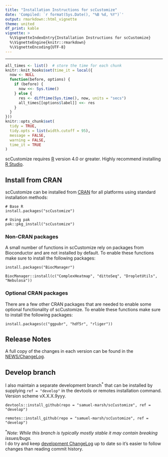 ```yaml
---
title: "Installation Instructions for scCustomize"
date: 'Compiled: `r format(Sys.Date(), "%B %d, %Y")`'
output: rmarkdown::html_vignette
theme: united
df_print: kable
vignette: >
  %\VignetteIndexEntry{Installation Instructions for scCustomize}
  %\VignetteEngine{knitr::rmarkdown}
  %\VignetteEncoding{UTF-8}
---
```

***

<style>
p.caption {
  font-size: 0.9em;
}
</style>
 
```r
all_times <- list()  # store the time for each chunk
knitr::knit_hooks$set(time_it = local({
  now <- NULL
  function(before, options) {
    if (before) {
      now <<- Sys.time()
    } else {
      res <- difftime(Sys.time(), now, units = "secs")
      all_times[[options$label]] <<- res
    }
  }
}))
knitr::opts_chunk$set(
  tidy = TRUE,
  tidy.opts = list(width.cutoff = 95),
  message = FALSE,
  warning = FALSE,
  time_it = TRUE
)
```

scCustomize requires [R](https://www.r-project.org/) version 4.0 or greater. Highly recommend installing [R Studio](https://posit.co/downloads/).

## Install from CRAN  
scCustomize can be installed from [CRAN](https://cran.r-project.org/package=scCustomize) for all platforms using standard installation methods:
```
# Base R
install.packages("scCustomize")

# Using pak
pak::pkg_install("scCustomize")
```

### Non-CRAN packages  
A small number of functions in scCustomize rely on packages from Bioconductor and are not installed by default.  To enable these functions make sure to install the following packages:
```
install.packages("BiocManager")

BiocManager::install(c("ComplexHeatmap", "dittoSeq", "DropletUtils", "Nebulosa"))
```
  
### Optional CRAN packages  
There are a few other CRAN packages that are needed to enable some optional functionality of scCustomize.  To enable these functions make sure to install the following packages:
```
install.packages(c("ggpubr", "hdf5r", "rliger"))
```

## Release Notes  
A full copy of the changes in each version can be found in the [NEWS/ChangeLog](https://samuel-marsh.github.io/scCustomize/news/index.html).


## Develop branch    
I also maintain a separate development branch<sup>\*</sup> that can be installed by supplying `ref = "develop"` in the devtools or remotes installation command.  Version scheme vX.X.X.9yyy.  

```
devtools::install_github(repo = "samuel-marsh/scCustomize", ref = "develop")

remotes::install_github(repo = "samuel-marsh/scCustomize", ref = "develop")
```

<sup>\*</sup>*Note: While this branch is typically mostly stable it may contain breaking issues/bugs.*  
I do try and keep [development ChangeLog](https://github.com/samuel-marsh/scCustomize/blob/develop/NEWS.md) up to date so it's easier to follow changes than reading commit history.
